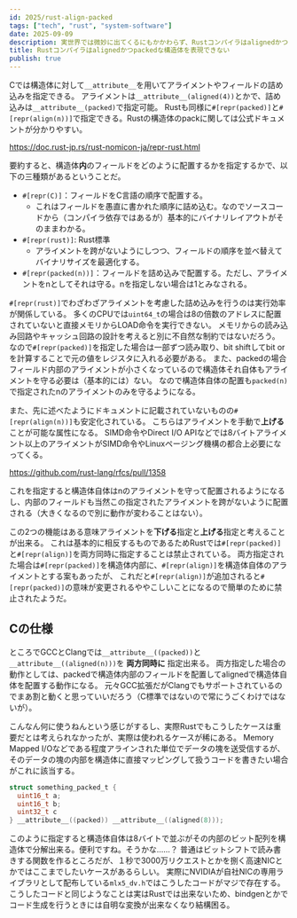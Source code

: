 ```yaml
---
id: 2025/rust-align-packed
tags: ["tech", "rust", "system-software"]
date: 2025-09-09
description: 実世界では微妙に出てくるにもかかわらず、Rustコンパイラはalignedかつpackedな構造体を表現できないためBindgenでコードを生成出来ないライブラリがある
title: Rustコンパイラはalignedかつpackedな構造体を表現できない
publish: true
---
```


Cでは構造体に対して`__attribute__`を用いてアライメントやフィールドの詰め込みを指定できる。
アライメントは`__attribute__(aligned(4))`とかで、詰め込みは`__attribute__(packed)`で指定可能。
Rustも同様に`#[repr(packed)]`と`#[repr(align(n))]`で指定できる。Rustの構造体のpackに関しては公式ドキュメントが分かりやすい。

https://doc.rust-jp.rs/rust-nomicon-ja/repr-rust.html

要約すると、構造体**内**のフィールドをどのように配置するかを指定するかで、以下の三種類があるということだ。

- `#[repr(C)]`：フィールドをC言語の順序で配置する。
  - これはフィールドを愚直に書かれた順序に詰め込む。なのでソースコードから（コンパイラ依存ではあるが）基本的にバイナリレイアウトがそのままわかる。
- `#[repr(rust)]`: Rust標準
  - アライメントを跨がないようにしつつ、フィールドの順序を並べ替えてバイナリサイズを最適化する。
- `#[repr(packed(n))]`：フィールドを詰め込みで配置する。ただし、アライメントをnとしてそれは守る。nを指定しない場合は1とみなされる。

`#[repr(rust)]`でわざわざアライメントを考慮した詰め込みを行うのは実行効率が関係している。
多くのCPUでは`uint64_t`の場合は8の倍数のアドレスに配置されていないと直接メモリからLOAD命令を実行できない。
メモリからの読み込み回路やキャッシュ回路の設計を考えると別に不自然な制約ではないだろう。
なので`#[repr(packed)]`を指定した場合は一部ずつ読み取り、bit shiftしてbit orを計算することで元の値をレジスタに入れる必要がある。
また、packedの場合フィールド内部のアライメントが小さくなっているので構造体それ自体もアライメントを守る必要は（基本的には）ない。
なので構造体自体の配置も`packed(n)`で指定されたnのアライメントのみを守るようになる。

また、先に述べたようにドキュメントに記載されていないものの`#[repr(align(n))]`も安定化されている。
こちらはアライメントを手動で**上げる**ことが可能な属性になる。
SIMD命令やDirect I/O APIなどでは8バイトアライメント以上のアライメントがSIMD命令やLinuxページング機構の都合上必要になってくる。

https://github.com/rust-lang/rfcs/pull/1358

これを指定すると構造体自体はnのアライメントを守って配置されるようになるし、内部のフィールドも当然この指定されたアライメントを跨がないように配置される（大きくなるので別に動作が変わることはない）。

この2つの機能はある意味アライメントを**下げる**指定と**上げる**指定と考えることが出来る。
これは基本的に相反するものであるためRustでは`#[repr(packed)]`と`#[repr(align)]`を両方同時に指定することは禁止されている。
両方指定された場合は`#[repr(packed)]`を構造体内部に、`#[repr(align)]`を構造体自体のアライメントとする案もあったが、
これだと`#[repr(align)]`が追加されると`#[repr(packed)]`の意味が変更されるややこしいことになるので簡単のために禁止されたようだ。

## Cの仕様

ところでGCCとClangでは`__attribute__((packed))`と`__attribute__((aligned(n)))`を **両方同時に** 指定出来る。
両方指定した場合の動作としては、packedで構造体内部のフィールドを配置してalignedで構造体自体を配置する動作になる。
元々GCC拡張だがClangでもサポートされているのでまあ割と動くと思っていいだろう（C標準ではないので常にうごくわけではないが）。

こんなん何に使うねんという感じがするし、実際Rustでもこうしたケースは重要だとは考えられなかったが、実際は使われるケースが稀にある。
Memory Mapped I/Oなどである程度アラインされた単位でデータの塊を送受信するが、
そのデータの塊の内部を構造体に直接マッピングして扱うコードを書きたい場合がこれに該当する。

```c
struct something_packed_t {
  uint16_t a;
  uint16_t b;
  uint32_t c
} __attribute__((packed)) __attribute__((aligned(8)));
```

このように指定すると構造体自体は8バイトで並ぶがその内部のビット配列を構造体で分解出来る。便利ですね。そうかな……？
普通はビットシフトで読み書きする関数を作るところだが、１秒で3000万リクエストとかを捌く高速NICとかではここまでしたいケースがあるらしい。
実際にNVIDIAが自社NICの専用ライブラリとして配布している`mlx5_dv.h`ではこうしたコードがマジで存在する。
こうしたコードと同じようなことは実はRustでは出来ないため、bindgenとかでコード生成を行うときには自明な変換が出来なくなり結構困る。
